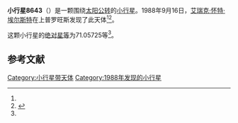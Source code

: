 {{Infobox planet
| bgcolour = #FFFFC0
| name = 8643 Quercus
| symbol = 
| image = 
| caption = 
| discovery = yes
| discovery_ref = 
| discoverer = [[艾瑞克·怀特·埃尔斯特|艾瑞克·怀特·埃尔斯特]]
| discovery_site = [[上普罗旺斯|上普罗旺斯]] 
| discovered = 1988年9月16日
| designations = yes
| mp_name = 
| named_after = 
| alt_names = 1988 SC/ 1951 TH / 1982 FE4
| mp_category = [[主带小行星|主带小行星]]
| orbit_ref = <ref name="a">[http://ssd.jpl.nasa.gov/sbdb.cgi?sstr=8643 8643 Quercus] {{Wayback|url=http://ssd.jpl.nasa.gov/sbdb.cgi?sstr=8643 |date=20140902133710 }}，小行星數據庫瀏覽器（JPL Small-Body Database Browser）－[[美国国家航空航天局|美国国家航空航天局]]喷气推进实验室</ref>
| epoch = 2456400.5 (2013年4月18日更新)
| aphelion = {{convert|2.9670308|AU|km|3|abbr=on|lk=out}}
| perihelion = {{convert|2.1704696|AU|km|3|abbr=on}}
| semimajor = {{convert|2.5687502|AU|km|3|abbr=on}}
| eccentricity = 0.1550484
| period = 1503.769323 [[日|日]]<br />4.12[[儒略年|儒略年]]
| avg_speed = 
| inclination = 12.98035
| asc_node = 0.35575
| mean_anomaly = 
| arg_peri = 71.05725
| satellites = 
| physical_characteristics = yes
| dimensions = 
| mass = 
| density = 
| surface_grav = 
| escape_velocity = 
| sidereal_day = 
| axial_tilt = 
| pole_ecliptic_lat = 
| pole_ecliptic_lon = 
| albedo = 
| temperatures= 
| temp_name1 = 
| mean_temp_1 = 
| max_temp_1 = 
| temp_name2 = 
| max_temp_2 = 
| spectral_type = 
| abs_magnitude = 71.05725
}}

'''小行星8643'''（{{lang-en|8643 Quercus}}）是一颗围绕[[太阳|太阳]][[公转|公转]]的[[小行星|小行星]]。1988年9月16日，[[艾瑞克·怀特·埃尔斯特|艾瑞克·怀特·埃尔斯特]]在上普罗旺斯发现了此天体<ref name="a" /><ref>{{cite news|title=小行星列表|url=http://cfa-www.harvard.edu/iau/lists/NumberedMPs.txt|accessdate=2013-07-08|newspaper=哈佛大学|archive-date=2008-05-17|archive-url=https://web.archive.org/web/20080517010638/http://cfa-www.harvard.edu/iau/lists/NumberedMPs.txt|dead-url=no}}</ref>。

这颗小行星的[[绝对星等|绝对星等]]为71.05725等<ref name="a" />。

==参考文献==
{{reflist}}
{{Minor Planet Number|[[小行星8642|小行星8642]]|[[小行星8644|小行星8644]]}}

{{小天体}}

[[Category:小行星带天体|Category:小行星带天体]]
[[Category:1988年发现的小行星|Category:1988年发现的小行星]]

{{asteroid-stub}}